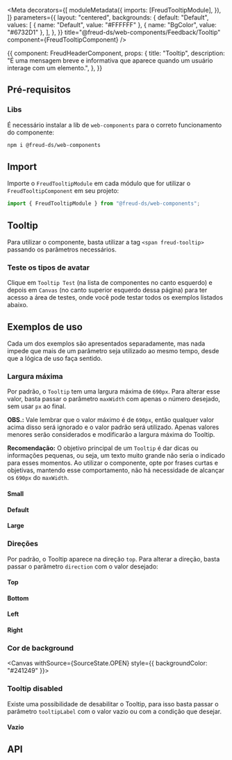 
<Meta
  decorators={[
    moduleMetadata({
      imports: [FreudTooltipModule],
    }),
  ]}
  parameters={{
    layout: "centered",
    backgrounds: {
      default: "Default",
      values: [
        { name: "Default", value: "#FFFFFF" },
        { name: "BgColor", value: "#6732D1" },
      ],
    },
  }}
  title="@freud-ds/web-components/Feedback/Tooltip"
  component={FreudTooltipComponent}
/>

<Story name="Storyname-hidden">
  {{
    component: FreudHeaderComponent,
    props: {
      title: "Tooltip",
      description:
        "É uma mensagem breve e informativa que aparece quando um usuário interage com um elemento.",
    },
  }}
</Story>

## Pré-requisitos

### Libs

É necessário instalar a lib de ```web-components``` para o correto funcionamento do componente:
```bash
npm i @freud-ds/web-components
```

## <a id="importing"></a>Import

Importe o ```FreudTooltipModule``` em cada módulo que for utilizar o ```FreudTooltipComponent``` em seu projeto:
```ts
import { FreudTooltipModule } from "@freud-ds/web-components";
```

## Tooltip

Para utilizar o componente, basta utilizar a tag ``<span freud-tooltip>`` passando os parâmetros necessários.

### Teste os tipos de avatar

Clique em ``Tooltip Test`` (na lista de componentes no canto esquerdo) e depois em ``Canvas`` (no canto superior esquerdo dessa página) 
para ter acesso a área de testes, onde você pode testar todos os exemplos listados abaixo.

<Canvas withSource={SourceState.NONE}>
  <Story story={TooltipTest}/>
</Canvas>

## Exemplos de uso
Cada um dos exemplos são apresentados separadamente, mas nada impede que mais de um parâmetro seja utilizado ao mesmo tempo, desde que a lógica de uso faça sentido.

### Largura máxima
Por padrão, o ``Tooltip`` tem uma largura máxima de ``690px``. Para alterar esse valor, basta passar o parâmetro ``maxWidth`` com apenas o número desejado, 
sem usar ``px`` ao final. 

**OBS.:** Vale lembrar que o valor máximo é de ``690px``, então qualquer valor acima disso será ignorado e o valor padrão será utilizado. 
Apenas valores menores serão considerados e modificarão a largura máxima do Tooltip.

**Recomendação:** O objetivo principal de um ``Tooltip`` é dar dicas ou informações pequenas, ou seja, um texto muito grande não seria o indicado para esses momentos. 
Ao utilizar o componente, opte por frases curtas e objetivas, mantendo esse comportamento, não há necessidade de alcançar os ``690px`` do ``maxWidth``.

#### Small
<Canvas withSource={SourceState.OPEN}>
  <Story story={MaxWidthSmall} /> 
</Canvas>

#### Default
<Canvas withSource={SourceState.OPEN}>
  <Story story={MaxWidthDefault} />
</Canvas>

#### Large
<Canvas withSource={SourceState.OPEN}>
  <Story story={MaxWidthLarge} />
</Canvas>

### Direções
Por padrão, o Tooltip aparece na direção ``top``. Para alterar a direção, basta passar o parâmetro ``direction`` com o valor desejado:

#### Top
<Canvas withSource={SourceState.OPEN}>
  <Story story={Top} />
</Canvas>

#### Bottom
<Canvas withSource={SourceState.OPEN}>
  <Story story={Bottom} />
</Canvas>

#### Left
<Canvas withSource={SourceState.OPEN}>
  <Story story={Left} />
</Canvas>

#### Right
<Canvas withSource={SourceState.OPEN}>
  <Story story={Right} />
</Canvas>

### Cor de background

<Canvas withSource={SourceState.OPEN} style={{ backgroundColor: "#241249" }}>
  <Story story={BGColor} />
</Canvas>

### Tooltip disabled
Existe uma possibilidade de desabilitar o Tooltip, para isso basta passar o parâmetro ``tooltipLabel`` com o valor vazio ou com a condição que desejar.

#### Vazio
<Canvas withSource={SourceState.OPEN}>
  <Story story={Disabled} />
</Canvas>

## <a id="api"></a>API

<ArgsTable of={FreudTooltipComponent} />
